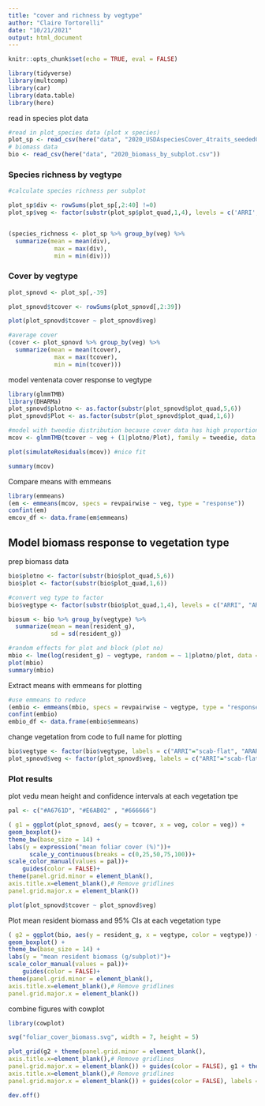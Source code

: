 ```yaml
---
title: "cover and richness by vegtype"
author: "Claire Tortorelli"
date: "10/21/2021"
output: html_document
---
```


```r

knitr::opts_chunk$set(echo = TRUE, eval = FALSE)

library(tidyverse)
library(multcomp)
library(car)
library(data.table)
library(here)
```

read in species plot data
```r
#read in plot_species data (plot x species)
plot_sp <- read_csv(here("data", "2020_USDAspeciesCover_4traits_seededCommunitySubplots.csv"))
# biomass data
bio <- read_csv(here("data", "2020_biomass_by_subplot.csv"))
```


### Species richness by vegtype
```r

#calculate species richness per subplot

plot_sp$div <- rowSums(plot_sp[,2:40] !=0)
plot_sp$veg <- factor(substr(plot_sp$plot_quad,1,4), levels = c('ARRI', 'ARAR', 'SEEP'))


(species_richness <- plot_sp %>% group_by(veg) %>%
  summarize(mean = mean(div),
             max = max(div),
             min = min(div)))

```


### Cover by vegtype 
```r
plot_spnovd <- plot_sp[,-39]

plot_spnovd$tcover <- rowSums(plot_spnovd[,2:39])

plot(plot_spnovd$tcover ~ plot_spnovd$veg)

#average cover
(cover <- plot_spnovd %>% group_by(veg) %>%
  summarize(mean = mean(tcover),
             max = max(tcover),
             min = min(tcover)))
```


model ventenata cover response to vegtype
```r
library(glmmTMB)
library(DHARMa)
plot_spnovd$plotno <- as.factor(substr(plot_spnovd$plot_quad,5,6))
plot_spnovd$Plot <- as.factor(substr(plot_spnovd$plot_quad,1,6))

#model with tweedie distribution because cover data has high proportion of zeros
mcov <- glmmTMB(tcover ~ veg + (1|plotno/Plot), family = tweedie, data = plot_spnovd)

plot(simulateResiduals(mcov)) #nice fit

summary(mcov)

```

Compare means with emmeans
```r
library(emmeans)
(em <- emmeans(mcov, specs = revpairwise ~ veg, type = "response"))
confint(em)
emcov_df <- data.frame(em$emmeans) 
```

## Model biomass response to vegetation type

prep biomass data
```r

bio$plotno <- factor(substr(bio$plot_quad,5,6))
bio$plot <- factor(substr(bio$plot_quad,1,6))

#convert veg type to factor
bio$vegtype <- factor(substr(bio$plot_quad,1,4), levels = c("ARRI", "ARAR" , "SEEP"))

```

```r
biosum <- bio %>% group_by(vegtype) %>%
  summarize(mean = mean(resident_g),
            sd = sd(resident_g))

```


```r
#random effects for plot and block (plot no)
mbio <- lme(log(resident_g) ~ vegtype, random = ~ 1|plotno/plot, data = bio)
plot(mbio)
summary(mbio)
```

Extract means with emmeans for plotting
```r
#use emmeans to reduce 
(embio <- emmeans(mbio, specs = revpairwise ~ vegtype, type = "response", adjust= "none"))
confint(embio)
embio_df <- data.frame(embio$emmeans) 
```

change vegetation from code to full name for plotting
```r
bio$vegtype <- factor(bio$vegtype, labels = c("ARRI"="scab-flat", "ARAR"="low sage-steppe", "SEEP" = "wet meadow"))
plot_spnovd$veg <- factor(plot_spnovd$veg, labels = c("ARRI"="scab-flat", "ARAR"="low sage-steppe", "SEEP" = "wet meadow"))
```


### Plot results
plot vedu mean height and confidence intervals at each vegetation tpe
```r
pal <- c("#A6761D", "#E6AB02" , "#666666")

( g1 = ggplot(plot_spnovd, aes(y = tcover, x = veg, color = veg)) +
geom_boxplot()+
theme_bw(base_size = 14) +
labs(y = expression("mean foliar cover (%)"))+
      scale_y_continuous(breaks = c(0,25,50,75,100))+
scale_color_manual(values = pal))+
    guides(color = FALSE)+
theme(panel.grid.minor = element_blank(),
axis.title.x=element_blank(),# Remove gridlines
panel.grid.major.x = element_blank())

plot(plot_spnovd$tcover ~ plot_spnovd$veg)
```

Plot mean resident biomass and 95% CIs at each vegetation type
```r
( g2 = ggplot(bio, aes(y = resident_g, x = vegtype, color = vegtype)) +
geom_boxplot() + 
theme_bw(base_size = 14) +
labs(y = "mean resident biomass (g/subplot)")+
scale_color_manual(values = pal))+
    guides(color = FALSE)+
theme(panel.grid.minor = element_blank(),
axis.title.x=element_blank(),# Remove gridlines
panel.grid.major.x = element_blank())
```

combine figures with cowplot
```r
library(cowplot)

svg("foliar_cover_biomass.svg", width = 7, height = 5)

plot_grid(g2 + theme(panel.grid.minor = element_blank(),
axis.title.x=element_blank(),# Remove gridlines
panel.grid.major.x = element_blank()) + guides(color = FALSE), g1 + theme(panel.grid.minor = element_blank(),
axis.title.x=element_blank(),# Remove gridlines
panel.grid.major.x = element_blank()) + guides(color = FALSE), labels = c("(a)", "(b)"))

dev.off()
```